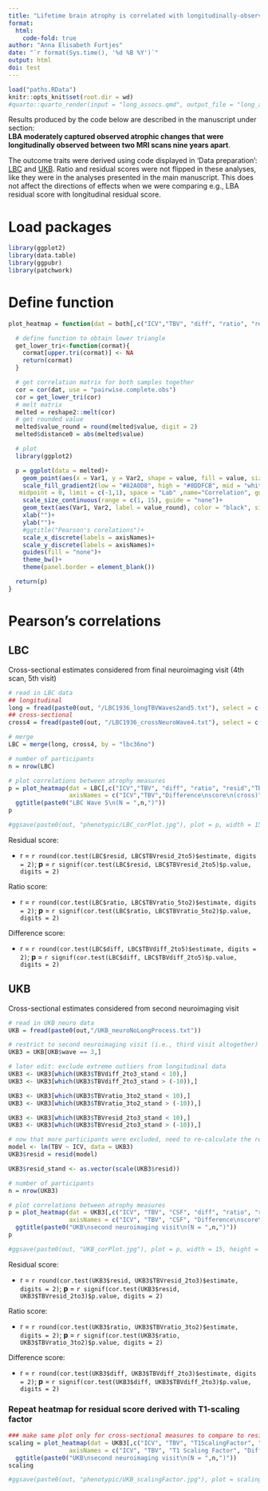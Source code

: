 ```yaml
---
title: "Lifetime brain atrophy is correlated with longitudinally-observed atrophic changes"
format: 
  html:
    code-fold: true
author: "Anna Elisabeth Furtjes"
date: "`r format(Sys.time(), '%d %B %Y')`"
output: html
doi: test
---
```


```r
load("paths.RData")
knitr::opts_knit$set(root.dir = wd)
#quarto::quarto_render(input = "long_assocs.qmd", output_file = "long_assocs.html")
```

Results produced by the code below are described in the manuscript under section:\
**LBA moderately  captured observed atrophic changes that were longitudinally observed between two MRI scans nine years apart**.

The outcome traits were derived using code displayed in 'Data preparation': [LBC](test.html) and [UKB](test.html).
Ratio and residual scores were not flipped in these analyses, like they were in the analyses presented in the main manuscript. This does not affect the directions of effects when we were comparing e.g., LBA residual score with longitudinal residual score.

# Load packages

```r
library(ggplot2)
library(data.table)
library(ggpubr)
library(patchwork)
```

# Define function
```r
plot_heatmap = function(dat = both[,c("ICV","TBV", "diff", "ratio", "resid")], axisNames = c("ICV","TBV","Difference\nscore","Ratio\nscore","Residual\nscore")){

  # define function to obtain lower triangle
  get_lower_tri<-function(cormat){
    cormat[upper.tri(cormat)] <- NA
    return(cormat)
  }

  # get correlation matrix for both samples together
  cor = cor(dat, use = "pairwise.complete.obs")
  cor = get_lower_tri(cor)
  # melt matrix
  melted = reshape2::melt(cor)
  # get rounded value
  melted$value_round = round(melted$value, digit = 2)
  melted$distance0 = abs(melted$value)

  # plot
  library(ggplot2)

  p = ggplot(data = melted)+
    geom_point(aes(x = Var1, y = Var2, shape = value, fill = value, size = distance0), shape = 21, alpha = 0.7, colour = "white") +
    scale_fill_gradient2(low = "#82A0D8", high = "#8DDFCB", mid = "white",
   midpoint = 0, limit = c(-1,1), space = "Lab" ,name="Correlation", guide = "legend")+
    scale_size_continuous(range = c(1, 15), guide = "none")+
    geom_text(aes(Var1, Var2, label = value_round), color = "black", size = 4)+
    xlab("")+
    ylab("")+
    #ggtitle("Pearson's corelations")+
    scale_x_discrete(labels = axisNames)+
    scale_y_discrete(labels = axisNames)+
    guides(fill = "none")+
    theme_bw()+
    theme(panel.border = element_blank())

  return(p)
}
```


# Pearson's correlations

## LBC

Cross-sectional estimates considered from final neuroimaging visit (4th scan, 5th visit)


```r
# read in LBC data
## longitudinal
long = fread(paste0(out, "/LBC1936_longTBVWaves2and5.txt"), select = c("lbc36no","TBVdiff_2to5","TBVratio_5to2","TBVresid_2to5"))
## cross-sectional
cross4 = fread(paste0(out, "/LBC1936_crossNeuroWave4.txt"), select = c("lbc36no","ICV","TBV", "diff", "ratio", "resid"))

# merge 
LBC = merge(long, cross4, by = "lbc36no")

# number of participants
n = nrow(LBC)

# plot correlations between atrophy measures
p = plot_heatmap(dat = LBC[,c("ICV","TBV", "diff", "ratio", "resid","TBVdiff_2to5","TBVratio_5to2","TBVresid_2to5")], 
                 axisNames = c("ICV","TBV","Difference\nscore\n(cross)","Ratio\nscore\n(cross)","Residual\nscore\n(cross)","Difference\nscore\n(long)","Ratio\nscore\n(long)","Residual\nscore\n(long)"))+
  ggtitle(paste0("LBC Wave 5\n(N = ",n,")"))
p

#ggsave(paste0(out, "phenotypic/LBC_corPlot.jpg"), plot = p, width = 15, height = 15, units = "cm", dpi = 300)
```


Residual score:

  - r = `r round(cor.test(LBC$resid, LBC$TBVresid_2to5)$estimate, digits = 2)`; **p** = `r signif(cor.test(LBC$resid, LBC$TBVresid_2to5)$p.value, digits = 2)`


Ratio score:

  - r = `r round(cor.test(LBC$ratio, LBC$TBVratio_5to2)$estimate, digits = 2)`; **p** = `r signif(cor.test(LBC$ratio, LBC$TBVratio_5to2)$p.value, digits = 2)`


Difference score:

  - r = `r round(cor.test(LBC$diff, LBC$TBVdiff_2to5)$estimate, digits = 2)`; **p** = `r signif(cor.test(LBC$diff, LBC$TBVdiff_2to5)$p.value, digits = 2)`


## UKB

Cross-sectional estimates considered from second neuroimaging visit

```r
# read in UKB neuro data
UKB = fread(paste0(out,"/UKB_neuroNoLongProcess.txt"))

# restrict to second neuroimaging visit (i.e., third visit altogether)
UKB3 = UKB[UKB$wave == 3,]

# later edit: exclude extreme outliers from longitudinal data 
UKB3 <- UKB3[which(UKB3$TBVdiff_2to3_stand < 10),]
UKB3 <- UKB3[which(UKB3$TBVdiff_2to3_stand > (-10)),]

UKB3 <- UKB3[which(UKB3$TBVratio_3to2_stand < 10),]
UKB3 <- UKB3[which(UKB3$TBVratio_3to2_stand > (-10)),]

UKB3 <- UKB3[which(UKB3$TBVresid_2to3_stand < 10),]
UKB3 <- UKB3[which(UKB3$TBVresid_2to3_stand > (-10)),]

# now that more participants were excluded, need to re-calculate the residual score
model <- lm(TBV ~ ICV, data = UKB3)
UKB3$resid = resid(model)

UKB3$resid_stand <- as.vector(scale(UKB3$resid))

# number of participants
n = nrow(UKB3)

# plot correlations between atrophy measures
p = plot_heatmap(dat = UKB3[,c("ICV", "TBV", "CSF", "diff", "ratio", "resid", "TBVdiff_2to3", "TBVratio_3to2", "TBVresid_2to3")], 
                 axisNames = c("ICV", "TBV", "CSF", "Difference\nscore\n(cross)", "Ratio\nscore\n(cross)", "Residual\nscore\n(cross)", "Difference\nscore\n(long)", "Ratio\nscore\n(long)", "Residual\nscore\n(long)"))+
  ggtitle(paste0("UKB\nsecond neuroimaging visit\n(N = ",n,")"))
p

#ggsave(paste0(out, "UKB_corPlot.jpg"), plot = p, width = 15, height = 15, units = "cm", dpi = 300)
```

Residual score:

  - r = `r round(cor.test(UKB3$resid, UKB3$TBVresid_2to3)$estimate, digits = 2)`; **p** = `r signif(cor.test(UKB3$resid, UKB3$TBVresid_2to3)$p.value, digits = 2)`


Ratio score:

  - r = `r round(cor.test(UKB3$ratio, UKB3$TBVratio_3to2)$estimate, digits = 2)`; **p** = `r signif(cor.test(UKB3$ratio, UKB3$TBVratio_3to2)$p.value, digits = 2)`


Difference score:

  - r = `r round(cor.test(UKB3$diff, UKB3$TBVdiff_2to3)$estimate, digits = 2)`; **p** = `r signif(cor.test(UKB3$diff, UKB3$TBVdiff_2to3)$p.value, digits = 2)`


### Repeat heatmap for residual score derived with T1-scaling factor

```r
### make same plot only for cross-sectional measures to compare to resid Scaling factor
scaling = plot_heatmap(dat = UKB3[,c("ICV", "TBV", "T1ScalingFactor", "diff", "ratio", "resid", "residScalingFactor_stand")], 
                 axisNames = c("ICV", "TBV", "T1 Scaling Factor", "Difference\nscore\n(cross)", "Ratio\nscore\n(cross)", "Residual\nscore\n(cross)", "Residual score\n(scaling factor)"))+
  ggtitle(paste0("UKB\nsecond neuroimaging visit\n(N = ",n,")"))
scaling

#ggsave(paste0(out, "phenotypic/UKB_scalingFactor.jpg"), plot = scaling, width = 14, height = 14, units = "cm", dpi = 200)
```

